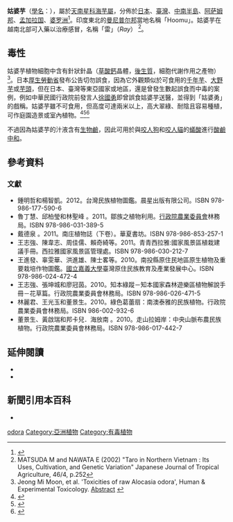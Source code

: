 {{noteTA|G1=Araceae
|1= zh-tw:木蘭植物門;zh-cn:被子植物门;zh-sg:被子植物;
|2= zh-tw:木蘭綱;zh-cn:双子叶植物纲;zh-sg:真雙子叶植物;
|3= zh-tw:百合綱;zh-cn:单子叶植物纲;zh-hk:單子葉植物;
}}
{{medical}}
{{Speciesbox
| name = 姑婆芋
| image = Alocasia odora1.jpg
| genus = Alocasia
| species = odora
| authority =  ({{tsl|de|George Loddiges|喬治·羅第巨斯|G.Lodd.}}) {{tsl|fr|Édouard Spach|意德華·史巴|Spach.}}, 1846<ref name="TaiBNET-201130"/><ref name="taubif-namecode-201130"/>
|synonyms_ref=<ref name="TaiBNET-201130"/><ref name="taubif-namecode-201130"/><ref name=parvati/>
|synonyms={{collapsible list|{{taxon list
 |*''Caladium odorum'' |Ker Gawl.
 |*''Arum odorum'' |(Ker Gawl.) [[威廉·罗克斯堡|Roxb.]], 1820
 |*''Colocasia odora'' |(Ker Gawl.) Brongn. , 1834
 |*''Arum odoratum'' |Heynh.
 |*''Alocasia commutata'' |Schott
 |*''Caladium odoratissimum'' |{{tsl|de|Carl Ludwig Koch|卡爾·路狄·科|C.L.Koch}} , 1822
 |*''Alocasia tonkinensis'' |Engl.
 |*''Caladium odorum'' Lindl.
 }}}}
}}
'''姑婆芋'''（[[學名|學名]]：{{sname|''Alocasia odora''}}），屬於[[天南星科|天南星科]][[海芋屬|海芋屬]]，分佈於[[日本|日本]]、[[臺灣|臺灣]]、[[中南半島|中南半島]]、[[阿萨姆邦|阿萨姆邦]]、[[孟加拉国|孟加拉国]]、[[婆罗洲|婆罗洲]]<ref name=parvati>{{Cite web |url=http://apps.kew.org/wcsp/namedetail.do?name_id=6798 |title=Kew World Checklist of Selected Plant Families |accessdate=2016-05-01 |archive-date=2012-10-07 |archive-url=https://web.archive.org/web/20121007024018/http://apps.kew.org/wcsp/namedetail.do?name_id=6798 |dead-url=no }}</ref>。印度東北的[[曼尼普尔邦|曼尼普尔邦]]當地名稱「Hoomu」。姑婆芋在越南北部可入藥以治療感冒，名稱「雷」（''Ray''） <ref>MATSUDA M and NAWATA E (2002) "Taro in Northern Vietnam : Its Uses, Cultivation, and Genetic Variation" Japanese Journal of Tropical Agriculture, 46/4, p.252</ref>。

==毒性==
姑婆芋植物細胞中含有針狀針晶（[[草酸鈣|草酸鈣]]晶體，[[後生質|後生質]]，細胞代謝作用之產物）<ref>Jeong Mi Moon, et al. 'Toxicities of raw Alocasia odora', Human & Experimental Toxicology. [http://www.ncbi.nlm.nih.gov/pubmed/21177728 Abstract] {{Wayback|url=http://www.ncbi.nlm.nih.gov/pubmed/21177728 |date=20160920155418 }}</ref>。日本[[厚生勞動省|厚生勞動省]]發布公告切勿誤食，因為它外觀類似於可食用的[[千年芋|千年芋]]、[[大野芋|大野芋]]或[[芋|芋頭]]，但在日本、臺灣等東亞國家或地區，還是曾發生數起誤食而中毒的案例，例如中華民國行政院前發言人[[徐國勇|徐國勇]]即曾誤食姑婆芋送醫，並得到「姑婆勇」的戲稱。姑婆芋雖不可食用，但高度可達兩米以上，高大翠綠、耐陰且容易種植，可作庭園造景或室內植物。<ref>{{cite news |url=http://www.nikkei.com/article/DGXNASDG0505P_W2A001C1CC0000/ |title=「クワズイモ」誤食に注意呼び掛け　厚労省 高知・四万十市で食中 |publisher=日本経済新聞 |date=2012-10-06 |archiveurl=https://web.archive.org/web/20160602234157/http://www.nikkei.com/article/DGXNASDG0505P_W2A001C1CC0000/ |archivedate=2016-06-02 |language=ja |deadurl=no }}</ref><ref>{{cite web |author1=後藤勝実 |author2=月岡淳子 |url=http://www.mhlw.go.jp/topics/syokuchu/poison/higher_det_05.html |title=自然毒のリスクプロファイル：高等植物：クワズイモ |publisher=厚生労働省 |archiveurl=https://web.archive.org/web/20150221081710/http://www.mhlw.go.jp/topics/syokuchu/poison/higher_det_05.html |archivedate=2015-02-21 |language=ja |deadurl=no }}</ref><ref>{{cite web |url=http://www.city.saitama.jp/www/contents/1350446407956/index.html |title=食べられないイモ『クワズイモ』 |publisher=さいたま市保健福祉局 健康科学研究センター 生活科学課 |date=2012-11-19 |archiveurl=https://archive.is/20130413141658/http://www.city.saitama.jp/www/contents/1350446407956/index.html |archivedate=2013-04-13 |language=ja }}</ref>

不過因為姑婆芋的汁液含有[[生物鹼|生物鹼]]，因此可用於與[[咬人狗|咬人狗]]和[[咬人貓|咬人貓]]的[[蟻酸|蟻酸]]進行[[酸鹼中和|酸鹼中和]]。

==參考資料==
{{reflist|refs=

<ref name="TaiBNET-201130">{{TaiBNET| zh=姑-{}-婆-{}-芋 | id=201130 | binomial=Alocasia odora | authority=(Lodd.) Spach., 1846 | var= | accessdate=2016-05-01}}</ref>

<ref name="taubif-namecode-201130">{{cite web |url=http://taibif.org.tw/taibif_search/species_detail.php?name_code=201130 |title=Alocasia odora (Lodd.) Spach., 1846 姑-{}-婆-{}-芋 |work=臺灣生物多樣性資訊入口網-TaiBif |publisher=[[數位典藏|數位典藏]]、[[中央研究院|中央研究院]]生物多樣性研究中心 |accessdate=2016-05-01 }}；2015-10-01日之前的前端介面舊版：{{cite web |url=http://taibif.tw/zh/namecode/201130 |title=Alocasia odora (Lodd.) Spach., 1846 姑-{}-婆-{}-芋 |work=臺灣生物多樣性資訊入口網-TaiBif |publisher=[[數位典藏|數位典藏]]、[[中央研究院|中央研究院]]生物多樣性研究中心 |accessdate=2016-05-01 |archiveurl=https://web.archive.org/web/20160924060343/http://taibif.tw/zh/namecode/201130 |archivedate=2016-09-24 |deadurl=yes }}；[http://taibif.tw/en/namecode/201130 {{en}}]</ref>
}}

===文獻===
{{reflistH}}
*鍾明哲和楊智凱。2012。台灣民族植物圖鑑。晨星出版有限公司。ISBN 978-986-177-590-6
*魯丁慧、邱柏瑩和林聖峰 。2011。鄒族之植物利用。[[行政院農業委員會|行政院農業委員會]]林務局。ISBN 978-986-031-389-5
*戴德泉 。2011。南庄植物誌（下卷）。華夏書坊。ISBN 978-986-853-257-1
*王志強、陳韋志、周佳儒、賴奇綺等。2011。青青西拉雅:國家風景區植栽建議手冊。西拉雅國家風景區管理處。ISBN 978-986-030-212-7
*王進發、辜雯華、洪進雄、陳士畧等。2010。南投縣原住民地區原生植物及重要栽培作物圖鑑。[[國立嘉義大學|國立嘉義大學]]臺灣原住民族教育及產業發展中心。ISBN 978-986-024-472-4
*王志強、張坤城和廖冠茵。2010。知本綠蹤－知本國家森林遊樂區植物解說手冊－花草篇。行政院農業委員會林務局。ISBN 978-986-026-471-5
*林麗君、王光玉和董景生。2010。綠色葛蕾扇：南澳泰雅的民族植物。行政院農業委員會林務局。ISBN 986-002-932-6
*董景生、黃啟瑞和邦卡兒．海放南 。2010。走山拉姆岸：中央山脈布農民族植物。行政院農業委員會林務局。ISBN 978-986-017-442-7
{{reflistF}}

==延伸閱讀 ==
{{Portal|生物學}}
*{{Commonscat-inline|Alocasia odora}}
*{{wikispecies-inline|Alocasia odora}}

== 新聞引用本百科 ==
*{{cite news|url= http://news.ltn.com.tw/news/politics/breakingnews/1934250|title=誤食姑-{}-婆-{}-芋 政院發言人徐國勇中毒送醫|date={{start date|2017|01|01 }}|publisher=自由時報}}
{{Taxonbar|from=Q1320008}}

[[Category:海芋屬|odora]]
[[Category:亞洲植物|Category:亞洲植物]]
[[Category:有毒植物|Category:有毒植物]]<!--
[[Category:Plants_described_in_1822|Category:Plants described in 1822]]-->